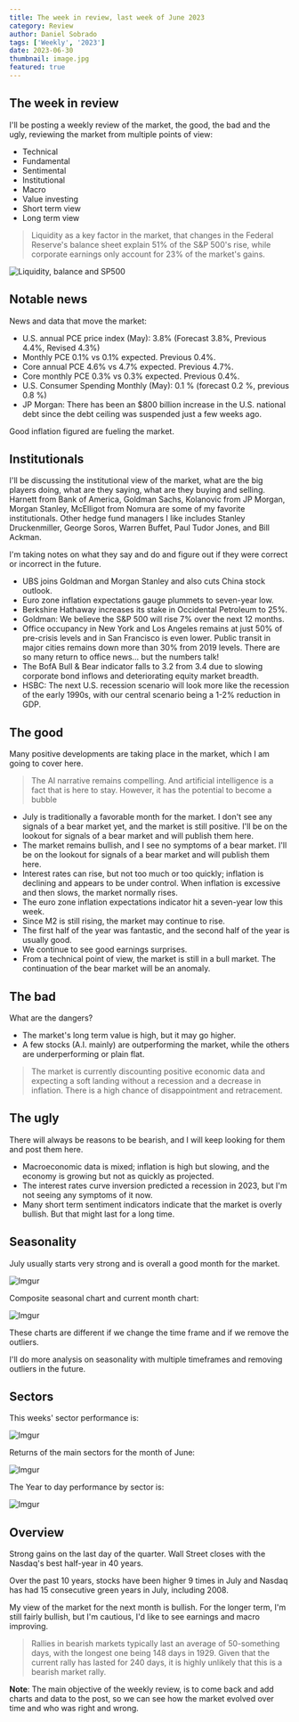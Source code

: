 ```yaml
---
title: The week in review, last week of June 2023
category: Review
author: Daniel Sobrado
tags: ['Weekly', '2023']
date: 2023-06-30
thumbnail: image.jpg
featured: true
---
```


## The week in review

I'll be posting a weekly review of the market, the good, the bad and the ugly, reviewing the market from multiple points of view:
* Technical
* Fundamental
* Sentimental
* Institutional
* Macro
* Value investing
* Short term view
* Long term view

> Liquidity as a key factor in the market, that changes in the Federal Reserve's balance sheet explain 51% of the S&P 500's rise, while corporate earnings only account for 23% of the market's gains.

![Liquidity, balance and SP500](https://i.imgur.com/kdgxis5.png)

## Notable news

News and data that move the market:

* U.S. annual PCE price index (May): 3.8% (Forecast 3.8%, Previous 4.4%, Revised 4.3%)
* Monthly PCE 0.1% vs 0.1% expected. Previous 0.4%.
* Core annual PCE 4.6% vs 4.7% expected. Previous 4.7%.
* Core monthly PCE 0.3% vs 0.3% expected. Previous 0.4%.
* U.S. Consumer Spending Monthly (May): 0.1 % (forecast 0.2 %, previous 0.8 %)
* JP Morgan: There has been an $800 billion increase in the U.S. national debt since the debt ceiling was suspended just a few weeks ago.

Good inflation figured are fueling the market.

## Institutionals

I'll be discussing the institutional view of the market, what are the big players doing, what are they saying, what are they buying and selling.
Harnett from Bank of America, Goldman Sachs, Kolanovic from JP Morgan, Morgan Stanley, McElligot from Nomura are some of my favorite institutionals. Other hedge fund managers I like includes Stanley Druckenmiller, George Soros, Warren Buffet, Paul Tudor Jones, and Bill Ackman.

I'm taking notes on what they say and do and figure out if they were correct or incorrect in the future.

* UBS joins Goldman and Morgan Stanley and also cuts China stock outlook.
* Euro zone inflation expectations gauge plummets to seven-year low.
* Berkshire Hathaway increases its stake in Occidental Petroleum to 25%.
* Goldman: We believe the S&P 500 will rise 7% over the next 12 months.
* Office occupancy in New York and Los Angeles remains at just 50% of pre-crisis levels and in San Francisco is even lower. Public transit in major cities remains down more than 30% from 2019 levels. There are so many return to office news... but the numbers talk!
* The BofA Bull & Bear indicator falls to 3.2 from 3.4 due to slowing corporate bond inflows and deteriorating equity market breadth.
* HSBC: The next U.S. recession scenario will look more like the recession of the early 1990s, with our central scenario being a 1-2% reduction in GDP.

## The good

Many positive developments are taking place in the market, which I am going to cover here.

> The AI narrative remains compelling. And artificial intelligence is a fact that is here to stay. However, it has the potential to become a bubble

* July is traditionally a favorable month for the market. I don't see any signals of a bear market yet, and the market is still positive. I'll be on the lookout for signals of a bear market and will publish them here.
* The market remains bullish, and I see no symptoms of a bear market. I'll be on the lookout for signals of a bear market and will publish them here.
* Interest rates can rise, but not too much or too quickly; inflation is declining and appears to be under control. When inflation is excessive and then slows, the market normally rises.
* The euro zone inflation expectations indicator hit a seven-year low this week.
* Since M2 is still rising, the market may continue to rise.
* The first half of the year was fantastic, and the second half of the year is usually good.
* We continue to see good earnings surprises.
* From a technical point of view, the market is still in a bull market. The continuation of the bear market will be an anomaly.

## The bad

What are the dangers?

* The market's long term value is high, but it may go higher.
* A few stocks (A.I. mainly) are outperforming the market, while the others are underperforming or plain flat.

> The market is currently discounting positive economic data and expecting a soft landing without a recession and a decrease in inflation. There is a high chance of disappointment and retracement.

## The ugly

There will always be reasons to be bearish, and I will keep looking for them and post them here.

* Macroeconomic data is mixed; inflation is high but slowing, and the economy is growing but not as quickly as projected.
* The interest rates curve inversion predicted a recession in 2023, but I'm not seeing any symptoms of it now.
* Many short term sentiment indicators indicate that the market is overly bullish. But that might last for a long time.

## Seasonality

July usually starts very strong and is overall a good month for the market. 

![Imgur](https://i.imgur.com/QqZTOcn.png)

Composite seasonal chart and current month chart:

![Imgur](https://i.imgur.com/27LAIXj.png)

These charts are different if we change the time frame and if we remove the outliers.

I'll do more analysis on seasonality with multiple timeframes and removing outliers in the future.

## Sectors

This weeks' sector performance is:

![Imgur](https://i.imgur.com/Qgtk2Ig.png)

Returns of the main sectors for the month of June:

![Imgur](https://i.imgur.com/WQPt0lI.png)

The Year to day performance by sector is:

![Imgur](https://i.imgur.com/NeOPtJx.png)

## Overview

Strong gains on the last day of the quarter. Wall Street closes with the Nasdaq's best half-year in 40 years.

Over the past 10 years, stocks have been higher 9 times in July and Nasdaq has had 15 consecutive green years in July, including 2008.

My view of the market for the next month is bullish. For the longer term, I'm still fairly bullish, but I'm cautious, I'd like to see earnings and macro improving.

> Rallies in bearish markets typically last an average of 50-something days, with the longest one being 148 days in 1929. Given that the current rally has lasted for 240 days, it is highly unlikely that this is a bearish market rally.

**Note**: The main objective of the weekly review, is to come back and add charts and data to the post, so we can see how the market evolved over time and who was right and wrong. 


